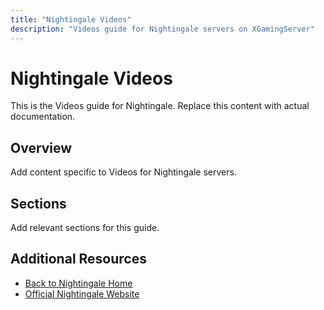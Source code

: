 ```yaml
---
title: "Nightingale Videos"
description: "Videos guide for Nightingale servers on XGamingServer"
---
```


# Nightingale Videos

This is the Videos guide for Nightingale. Replace this content with actual documentation.

## Overview

Add content specific to Videos for Nightingale servers.

## Sections

Add relevant sections for this guide.

## Additional Resources

- [Back to Nightingale Home](./index)
- [Official Nightingale Website](https://example.com)
